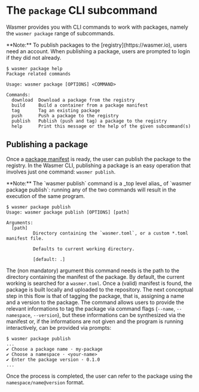 
# The `package` CLI subcommand
Wasmer provides you with CLI commands to work with packages, namely the 
`wasmer package` range of subcommands.

<Callout type="info">
  **Note:** To publish packages to the [registry](https://wasmer.io), users
  need an account. When publishing a package, users are prompted to login if
  they did not already. 
</Callout>

```
$ wasmer package help
Package related commands

Usage: wasmer package [OPTIONS] <COMMAND>

Commands:
  download  Download a package from the registry
  build     Build a container from a package manifest
  tag       Tag an existing package
  push      Push a package to the registry
  publish   Publish (push and tag) a package to the registry
  help      Print this message or the help of the given subcommand(s)
```

## Publishing a package
Once a [package manifest](/registry/manifest) is ready, the user can publish
the package to the registry. In the Wasmer CLI, publishing a package is an easy
operation that involves just one command: `wasmer publish`.

<Callout type="info">
  **Note:** The `wasmer publish` command is a _top level alias_ of 
  `wasmer package publish`: running any of the two commands will result in the execution
  of the same program. 
</Callout>

```shell
$ wasmer package publish
Usage: wasmer package publish [OPTIONS] [path]

Arguments:
  [path]
          Directory containing the `wasmer.toml`, or a custom *.toml manifest file.
          
          Defaults to current working directory.
          
          [default: .]
```

The (non mandatory) argument this command needs is the path to the directory
containing the manifest of the package. By default, the current working is
searched for a `wasmer.toml`. Once a (valid) manifest is found, the package is
built locally and uploaded to the repository. The next conceptual step in this
flow is that of tagging the package, that is, assigning a name and a version to
the package. The command allows users to provide the relevant informations to
tag the package via command flags (`--name`, `--namespace`, `--version`), but
these informations can be synthesized via the manifest or, if the informations
are not given and the program is running interactively, can be provided via
prompts: 

```shell 
$ wasmer package publish 
...
✔ Choose a package name · my-package
✔ Choose a namespace · <your-name> 
✔ Enter the package version · 0.1.0
...
```

Once the process is completed, the user can refer to the package using the
`namespace/name@version` format.


